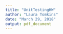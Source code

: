 ```yaml
---
title: "UnitTestingHW"
author: "Laura Tomkins"
date: "March 29, 2018"
output: pdf_document
---
```


